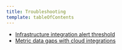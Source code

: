 ```yaml
---
title: Troubleshooting
template: tableOfContents
---
```


* [Infrastructure integration alert threshold](/docs/integrations/amazon-integrations/troubleshooting/infrastructure-integration-alert-threshold)
* [Metric data gaps with cloud integrations](/docs/integrations/amazon-integrations/troubleshooting/metric-data-gaps-cloud-integrations)
